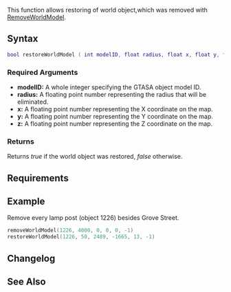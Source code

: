 
{{Server client function}}

This function allows restoring of world object,which was removed with [[/RemoveWorldModel.md|RemoveWorldModel]].

==Syntax==
<syntaxhighlight lang="lua">
bool restoreWorldModel ( int modelID, float radius, float x, float y, float z [, int iInterior = -1 ] )
</syntaxhighlight>

===Required Arguments=== 
*'''modelID:''' A whole integer specifying the GTASA object model ID.
*'''radius:''' A floating point number representing the radius that will be eliminated.
*'''x:''' A floating point number representing the X coordinate on the map.
*'''y:''' A floating point number representing the Y coordinate on the map.
*'''z:''' A floating point number representing the Z coordinate on the map.
{{New items|3.0132|1.3.2|
*'''iInterior:''' 
}}

===Returns===
Returns ''true'' if the world object was restored, ''false'' otherwise.

==Requirements==
{{Requirements|1.2.0-9.03618|1.2.0-9.03618|}}

==Example== 
Remove every lamp post (object 1226) besides Grove Street.
<syntaxhighlight lang="lua">
removeWorldModel(1226, 4000, 0, 0, 0, -1)
restoreWorldModel(1226, 50, 2489, -1665, 13, -1)

</syntaxhighlight>

==Changelog==
{{ChangelogHeader}}
{{ChangelogItem|1.3.1-9.04636|Added iInterior argument}}

==See Also==
{{Client_world_functions}}